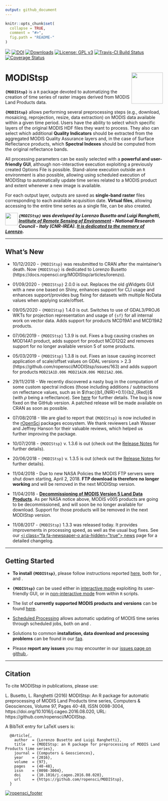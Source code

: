 ```yaml
---
output: github_document
---
```

<!-- README.md is generated from README.Rmd. Please edit that file -->

```r
knitr::opts_chunk$set(
  collapse = TRUE,
  comment = "#>",
  fig.path = "README-"
)
```

[![](https://www.r-pkg.org/badges/version-ago/MODIStsp)](https://cran.rstudio.com/web/packages/MODIStsp/index.html)
[![DOI](https://zenodo.org/badge/DOI/10.5281/zenodo.290683.svg)](https://doi.org/10.5281/zenodo.290683)
[![Downloads](https://cranlogs.r-pkg.org/badges/MODIStsp?color=orange)](https://cran.rstudio.com/web/packages/MODIStsp/index.html)
[![License: GPL v3](https://img.shields.io/badge/License-GPL%20v3-blue.svg)](https://www.gnu.org/licenses/gpl-3.0)
[![Travis-CI Build Status](https://travis-ci.org/ropensci/MODIStsp.svg?branch=master)](https://travis-ci.org/ropensci/MODIStsp)
[![Coverage Status](https://img.shields.io/codecov/c/github/ropensci/MODIStsp/master.svg)](https://codecov.io/github/ropensci/MODIStsp?branch=master)


# <i class="fa fa-globe" aria-hidden="true"></i> MODIStsp <img src="man/figures/logo.png" width="100" height="100" align="right"/>

<!-- # MODIStsp <img src='man/figures/logo.png' align="right" height="139" /> -->

**`{MODIStsp}`** is a `R` package devoted to automatizing the creation of time 
series of raster images derived from MODIS Land Products data.

**`{MODIStsp}`** allows performing several preprocessing steps (e.g., download, mosaicing, 
reprojection, resize, data extraction) on MODIS data available within a given time period.
Users have the ability to select which specific layers of the original MODIS HDF files they 
want to process. They also can select which additional **Quality Indicators** should be 
extracted from the aggregated MODIS Quality Assurance layers and, in the case of Surface 
Reflectance products, which **Spectral Indexes** should be computed from the original reflectance 
bands. 

All processing parameters can be easily selected with a **powerful and user-friendly GUI**, 
although non-interactive execution exploiting a previously created Options File is possible. 
Stand-alone execution outside an `R` environment is also possible, allowing using scheduled 
execution of MODIStsp to automatically update time series related to a MODIS product and extent 
whenever a new image is available. 

For each output layer, outputs are saved as **single-band raster** files corresponding to 
each available acquisition date. **Virtual files**, allowing accessing to the entire time series 
as a single file, can be also created. 


<a href="http://www.irea.cnr.it/en/"> <img src="man/figures/irea_logo.png" height="40" align="left" /></a>


<span style='font-style:italic;font-weight:bold;'>`{MODIStsp}` was developed by Lorenzo Busetto and Luigi Ranghetti, 
[Institute of Remote Sensing of Environment](http://www.irea.cnr.it/en/) - National Research Council - Italy (CNR-IREA).
[It is dedicated to the memory of Lorenzo](https://docs.ropensci.org/MODIStsp/articles/lorenzo.html).</span>

____________________________________________________________________________________

## <i class="fa fa-newspaper-o" aria-hidden="true"></i> What's New 

- 10/12/2020 - `{MODIStsp}` was resubmitted to CRAN after the maintainer's death.
Now `{MODIStsp}` is dedicated to Lorenzo Busetto (https://docs.ropensci.org/MODIStsp/articles/lorenzo).

- 01/09/2020 - `{MODIStsp}` 2.0.0 is out. Replaces the old gWidgets GUI with a new one 
based on Shiny, enhances support for CLI usage and enhances support/provides bug fixing for datasets with 
multiple NoData values when applying scale/offset.

- 09/05/2020 - `{MODIStsp}` 1.4.0 is out. Switches to use of GDAL3/PROJ6 WKTs for projection representation and usage of `{sf}` for all internal work on vector data. Adds support for products MCD19A1 and MCD19A2 products.

- 07/06/2019 - `{MODIStsp}` 1.3.9 is out. Fixes a bug causing crashes on MOD14A1 product, adds support for product MCD12Q2 and removes support for no longer available version 5 of some products.

- 05/03/2019 - `{MODIStsp}` 1.3.8 is out. Fixes an issue causing incorrect application of scale/offset values on GDAL versions > 2.3 (https://github.com/ropensci/MODIStsp/issues/163) and adds support for products `MOD21A1D.006 MOD21A1N.006 MOD21A2.006`.

- 29/11/2018 - We recently discovered a nasty bug in the computation of some custom spectral indices (those including additions / subtractions on reflectance values, such as in $\frac{(b1_{NIR}+0.1)}{b2_{Red}}$ (with $\rho$ being a reflectance). See [here](https://docs.ropensci.org/MODIStsp/articles/discovered_bug.html) for further details. The bug is now fixed on the 
GitHub version. A patched release will be made available on CRAN as soon as possible. 

- 07/08/2018 - We are glad to report that `{MODIStsp}` is now included in the 
[rOpenSci](https://ropensci.org/about/) packages ecosystem. We thank reviewers
Leah Wasser and Jeffrey Hanson for their valuable reviews, which helped us  
further improving the package.

- 10/07/2018 - `{MODIStsp}` v. 1.3.6 is out (check out the [Release Notes](https://github.com/ropensci/MODIStsp/releases/tag/1.3.6) for further details).

- 20/06/2018 - `{MODIStsp}` v. 1.3.5 is out (check out the [Release Notes](https://github.com/ropensci/MODIStsp/releases/tag/v1.3.5) for further details).

- 11/04/2018 - Due to new NASA Policies the MODIS FTP servers were shut down 
starting, April 2, 2018. **FTP download is therefore no longer working** and will
be removed in the next MODIStsp version.

- 11/04/2018 - [**Decommissioning of MODIS Version 5 Land Data Products**]( https://lpdaac.usgs.gov/news/decommissioning-modis-version-51-land-cover-type-data-products-january-7-2019/). As per NASA notice above, MODIS v005 products are going to be 
decommissioned, and will soon be no longer available for download. Support for those
products will be removed in the next MODIStsp version.

- 11/08/2017 - `{MODIStsp}` 1.3.3 was released today. It provides improvements in processing speed, as well as the usual bug fixes.  See our [<i class="fa fa-newspaper-o aria-hidden="true"></i> news](news/index.html) page for a detailed changelog.

____________________________________________________________________________________

## <i class="fa fa-cog" aria-hidden="true"></i> Getting Started

- __To install `{MODIStsp}`__, please follow instructions reported [here](articles/installation.html),
both for [<i class="fa fa-windows" aria-hidden="true"></i>](articles/installation.html#installing-on-windows) , [<i class="fa fa-linux" aria-hidden="true"></i>](articles/installation.html#installing-on-linux-systems) and [<i class="fa fa-apple" aria-hidden="true"></i>](articles/installation.html#installing-on-mac).

- **`{MODIStsp}`** can be used either in [interactive mode](articles/interactive_execution.html) 
exploiting its user-friendly GUI, or in [non-interactive mode](articles/noninteractive_execution.html) 
from within `R` scripts.

- The list of __currently supported MODIS products and versions__ can be found [here](articles/products_list.html).

- [Scheduled Processing](articles/noninteractive_execution.html#scheduled-processing) allows 
automatic updating of MODIS time series through scheduled jobs, both on [<i class="fa fa-windows" aria-hidden="true"></i>](articles/standalone_execution.html#on-windows) and [<i class="fa fa-linux" aria-hidden="true"></i>](articles/standalone_execution.html#on-linux).

- Solutions to common **installation, data download and processing problems** can be found 
in our [<i class="fa fa-question-circle-o" aria-hidden="true"></i> faq](https://docs.ropensci.org/MODIStsp/articles/faq.html).

- Please **report any issues** you may encounter in our [issues page on github <i class="fa fa-github-square" aria-hidden="true"></i>](https://github.com/ropensci/MODIStsp/issues).

____________________________________________________________________________________

## <i class="fa fa-pencil" aria-hidden="true"></i>Citation


To cite MODIStsp in publications, please use:

L. Busetto, L. Ranghetti (2016) MODIStsp: An R package for automatic preprocessing of MODIS
  Land Products time series, Computers & Geosciences, Volume 97, Pages
  40-48, ISSN 0098-3004, https://doi.org/10.1016/j.cageo.2016.08.020, URL: https://github.com/ropensci/MODIStsp. 
  
A BibTeX entry for LaTeX users is:

```
  @Article{,
    author  = {Lorenzo Busetto and Luigi Ranghetti},
    title   = {MODIStsp: an R package for preprocessing of MODIS Land Products time series},
    journal = {Computers & Geosciences},
    year    = {2016},
    volume  = {97},
    pages   = {40-48},
    issn    = {0098-3004},
    doi     = {10.1016/j.cageo.2016.08.020},
    url     = {https://github.com/ropensci/MODIStsp},
  }
```
[![ropensci_footer](http://ropensci.org/public_images/github_footer.png)](https://ropensci.org)
